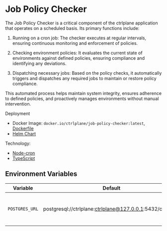 # Job Policy Checker

The Job Policy Checker is a critical component of the ctrlplane application that
operates on a scheduled basis. Its primary functions include:

1. Running on a cron job: The checker executes at regular intervals, ensuring
   continuous monitoring and enforcement of policies.

2. Checking environment policies: It evaluates the current state of environments
   against defined policies, ensuring compliance and identifying any deviations.

3. Dispatching necessary jobs: Based on the policy checks, it automatically
   triggers and dispatches any required jobs to maintain or restore policy
   compliance.

This automated process helps maintain system integrity, ensures adherence to
defined policies, and proactively manages environments without manual
intervention.

Deployment

- Docker Image: `docker.io/ctrlplane/job-policy-checker:latest`,
  [Dockerfile](https://github.com/ctrlplanedev/ctrlplane/blob/main/apps/job-policy-checker/Dockerfile)
- [Helm Chart](https://github.com/ctrlplanedev/ctrlcharts/tree/main/charts/ctrlplane/charts/job-policy-checker)

Technology:

- [Node-cron](https://github.com/node-cron/node-cron)
- [TypeScript](https://www.typescriptlang.org/)

## Environment Variables

| Variable       | Default                                                   | Description                                    | Optional |
| -------------- | --------------------------------------------------------- | ---------------------------------------------- | -------- |
| `POSTGRES_URL` | postgresql://ctrlplane:ctrlplane@127.0.0.1:5432/ctrlplane | URL for connecting to the PostgreSQL database. | No       |
